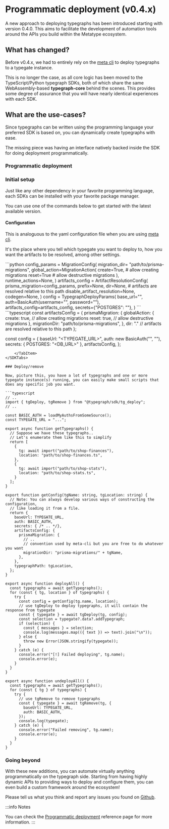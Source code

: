 
# Programmatic deployment (v0.4.x)

A new approach to deploying typegraphs has been introduced starting with version 0.4.0. This aims to facilitate the development of automation tools around the APIs you build within the Metatype ecosystem.

## What has changed?

Before v0.4.x, we had to entirely rely on the [meta cli](/docs/reference/meta-cli) to deploy typegraphs to a typegate instance.

This is no longer the case, as all core logic has been moved to the TypeScript/Python typegraph SDKs, both of which share the same WebAssembly-based **typegraph-core** behind the scenes. This provides some degree of assurance that you will have nearly identical experiences with each SDK.


## What are the use-cases?

Since typegraphs can be written using the programming language your preferred SDK is based on, you can dynamically create typegraphs with ease.

The missing piece was having an interface natively backed inside the SDK for doing deployment programmatically.

### Programmatic deployment


### Initial setup

Just like any other dependency in your favorite programming language, each SDKs can be installed with your favorite package manager.

You can use one of the commands below to get started with the latest available version.

<SDKTabs>
    <TabItem value="typescript">
        <UpgradeTsSDK />
    </TabItem>
    <TabItem value="python">
        <UpgradePythonSDK />
    </TabItem>
</SDKTabs>

#### Configuration
This is analoguous to the yaml configuration file when you are using [meta cli](/docs/reference/meta-cli).

It's the place where you tell which typegate you want to deploy to, how you want the artifacts to be resolved, among other settings.

<SDKTabs>
    <TabItem value="python">
```python
config_params = MigrationConfig(
    migration_dir= "path/to/prisma-migrations",
    global_action=MigrationAction(
        create=True, # allow creating migrations
        reset=True  # allow destructive migrations
    ),
    runtime_actions=None,
)
artifacts_config = ArtifactResolutionConfig(
    prisma_migration=config_params,
    prefix=None,
    dir=None,  # artifacts are resolved relative to this path
    disable_artifact_resolution=None,
    codegen=None,
)
config = TypegraphDeployParams(
    base_url="<TYPEGATE_URL>",
    auth=BasicAuth(username="<USERNAME>", password="<PASSWORD>"),
    artifacts_config=artifacts_config,
    secrets={"POSTGRES": "<DB_URL>"},
)
```
    </TabItem>
    <TabItem value="typescript">
```typescript
const artifactsConfig = {
  prismaMigration: {
    globalAction: {
      create: true, // allow creating migrations
      reset: true, // allow destructive migrations
    },
    migrationDir: "path/to/prisma-migrations",
  },
 dir: "." // artifacts are resolved relative to this path
};

const config = {
  baseUrl: "<TYPEGATE_URL>",
  auth: new BasicAuth("<USERNAME>", "<PASSWORD>"),
  secrets: { POSTGRES: "<DB_URL>" },
  artifactsConfig,
};
```
    </TabItem>
</SDKTabs>

### Deploy/remove

Now, picture this, you have a lot of typegraphs and one or more typegate instance(s) running, you can easily make small scripts that does any specific job you want.

```typescript
// ..
import { tgDeploy, tgRemove } from "@typegraph/sdk/tg_deploy";
// ..

const BASIC_AUTH = loadMyAuthsFromSomeSource();
const TYPEGATE_URL = "...";

export async function getTypegraphs() {
  // Suppose we have these typegraphs..
  // Let's enumerate them like this to simplify
  return [
    {
      tg: await import("path/to/shop-finances"),
      location: "path/to/shop-finances.ts",
    },
    {
      tg: await import("path/to/shop-stats"),
      location: "path/to/shop-stats.ts",
    }
  ];
}

export function getConfig(tgName: string, tgLocation: string) {
  // Note: You can always develop various ways of constructing the configuration,
  // like loading it from a file.
  return {
    baseUrl: TYPEGATE_URL,
    auth: BASIC_AUTH,
    secrets: { /* .. */},
    artifactsConfig: {
      prismaMigration: {
        // ..
        // convention used by meta-cli but you are free to do whatever you want
        migrationDir: "prisma-migrations/" + tgName,
      },
    },
    typegraphPath: tgLocation,
  };
}

export async function deployAll() {
  const typegraphs = await getTypegraphs();
  for (const { tg, location } of typegraphs) {
    try {
      const config = getConfig(tg.name, location);
      // use tgDeploy to deploy typegraphs, it will contain the response from typegate
      const { typegate } = await tgDeploy(tg, config);
      const selection = typegate?.data?.addTypegraph;
      if (selection) {
        const { messages } = selection;
        console.log(messages.map(({ text }) => text).join("\n"));
      } else {
        throw new Error(JSON.stringify(typegate));
      }
    } catch (e) {
      console.error("[!] Failed deploying", tg.name);
      console.error(e);
    }
  }
}

export async function undeployAll() {
  const typegraphs = await getTypegraphs();
  for (const { tg } of typegraphs) {
    try {
      // use tgRemove to remove typegraphs
      const { typegate } = await tgRemove(tg, {
        baseUrl: TYPEGATE_URL,
        auth: BASIC_AUTH,
      });
      console.log(typegate);
    } catch (e) {
      console.error("Failed removing", tg.name);
      console.error(e);
    }
  }
}
```

### Going beyond

With these new additions, you can automate virtually anything programmatically on the typegraph side.
Starting from having highly dynamic APIs to providing ways to deploy and configure them, you can even build a custom framework around the ecosystem!

Please tell us what you think and report any issues you found on [Github](https://github.com/metatypedev/metatype/issues).

:::info Notes

You can check the [Programmatic deployment](/docs/guides/programmatic-deployment) reference page for more information.
:::
